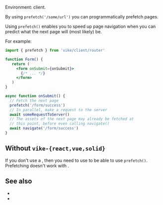 
Environment: client.  

By using `prefetch('/some/url')` you can programmatically prefetch pages.

Using `prefetch()` enables you to speed up page navigation when you can predict what the next page will (most likely) be.

For example:

```jsx
import { prefetch } from 'vike/client/router'

function Form() {
   return (
     <form onSubmit={onSubmit}>
       {/* ... */}
     </form>
   )
}

async function onSubmit() {
  // Fetch the next page
  prefetch('/form/success')
  // In parallel, make a request to the server
  await someRequestToServer()
  // The assets of the next page may already be fetched at
  // this point, before even calling navigate()
  await navigate('/form/success')
}
```


## Without `vike-{react,vue,solid}`

If you don't use a <UiFrameworkExtension />, then you need to use <Link text="Client Routing" href="/client-routing" /> to be able to use `prefetch()`. Prefetching doesn't work with <Link text="Server Routing" href="/server-routing" />.


## See also

- <Link href="/prefetchStaticAssets" />
- <Link href="/preloading" />
